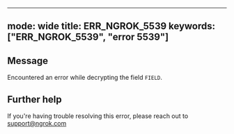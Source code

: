 
---
mode: wide
title: ERR_NGROK_5539
keywords: ["ERR_NGROK_5539", "error 5539"]
---

## Message
Encountered an error while decrypting the field ``FIELD``.




## Further help
If you're having trouble resolving this error, please reach out to [support@ngrok.com](mailto:support@ngrok.com?subject=Help%20with%20ERR_NGROK_5539)

